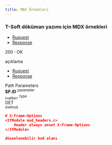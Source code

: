 ```yaml
---
title: MDX Örnekleri
---
```


### T-Soft döküman yazımı için MDX örnekleri

<div class="tabs mb-3">
  <div id="tab2" class="tab">
    <ul class="nav nav-tabs">
      <li><a href="#tab1">Ruquest</a></li>
      <li class="active"><a href="#tab2">Response</a></li>
    </ul>
    <div class="p-2">
        <div class="response-200"></div><span>200 : OK</span>
        <p class="d-block text-gray pl-1 mb-2">
            açıklama
        </p>
    </div>
  </div>
  <div id="tab1" class="tab">
    <ul class="nav nav-tabs">
      <li class="active"><a href="#tab1">Ruquest</a></li>
      <li><a href="#tab2">Response</a></li>
    </ul>
    <div class="mb-1">Path Parameters</div>
    <div class="row border rounded m-0">
        <div class="col-3 p-2">
            <strong class="text-primary">$P.ID</strong>
            <sup class="d-block text-gray">parameter</sup>
        </div>
        <div class="col-4 p-2">
            <code>number</code>
            <sup class="d-block text-gray">type</sup>
        </div>
        <div class="col-5 p-2">
            <div class="badge-rounded-pill">
                GET
            </div>
            <sup class="d-block text-gray">method</sup>
        </div>
    </div>
  </div>
</div>


```json
# X-Frame-Options
<IfModule mod_headers.c>
	Header always unset X-Frame-Options
</IfModule>
```


```json live
düzenlenebilir kod alanı
```
